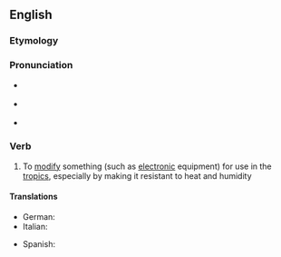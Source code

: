 ==English==

===Etymology===
{{suffix|en|tropical|ize}}

===Pronunciation===
* {{a|GA}} {{IPA|en|/ˈtɹɑpɪkəlaɪz/}}
* {{a|RP}} {{IPA|en|/ˈtɹɒpɪkəlaɪz/}}
* {{hyph|en|trop|i|cal|ize}}

===Verb===
{{en-verb|tropicaliz}}

# To [[modify]] something (such as [[electronic]] equipment) for use in the [[tropic]]s, especially by making it resistant to heat and humidity

====Translations====
{{trans-top|modify something for use in the tropics}}
* German: {{t|de|[[tropenfest]] [[machen]]}}
* Italian: {{t|it|tropicalizzare}}
{{trans-mid}}
* Spanish: {{t|es|tropicalizar}}
{{trans-bottom}}